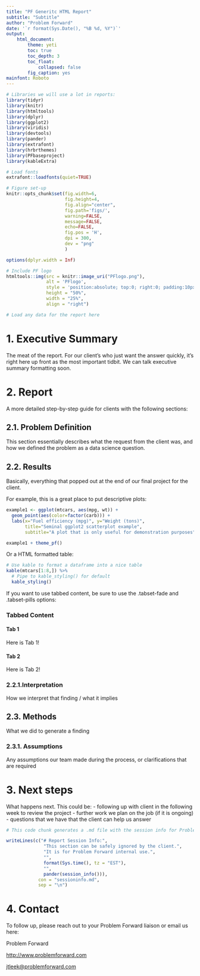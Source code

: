 ```yaml
---
title: "PF Generitc HTML Report"
subtitle: "Subtitle"
author: "Problem Forward"
date: '`r format(Sys.Date(), "%B %d, %Y")`'
output: 
    html_document:
        theme: yeti
        toc: true
        toc_depth: 3
        toc_float: 
            collapsed: false
        fig_caption: yes
mainfont: Roboto
---
```


```r
# Libraries we will use a lot in reports:
library(tidyr)
library(knitr)
library(htmltools)
library(dplyr)
library(ggplot2)
library(viridis)
library(devtools)
library(pander)
library(extrafont)
library(hrbrthemes)
library(PFbaseproject)
library(kableExtra)

# Load fonts
extrafont::loadfonts(quiet=TRUE)

# Figure set-up
knitr::opts_chunk$set(fig.width=6,
                      fig.height=4,
                      fig.align="center",
                      fig.path='figs/',
                      warning=FALSE,
                      message=FALSE,
                      echo=FALSE,
                      fig.pos = 'H',
                      dpi = 300,
                      dev = "png"
                      )

options(dplyr.width = Inf)
```

```r
# Include PF logo
htmltools::img(src = knitr::image_uri("PFlogo.png"), 
               alt = 'PFlogo', 
               style = 'position:absolute; top:0; right:0; padding:10px;',
               height = "50%",
               width = "25%",
               align = "right")
```

```r
# Load any data for the report here
```

# 1. Executive Summary
The meat of the report. For our client's who just want the answer quickly, it's right here up front as the most important tidbit. We can talk executive summary formatting soon.

# 2. Report
A more detailed step-by-step guide for clients with the following sections:

## 2.1. Problem Definition
This section essentially describes what the request from the client was, and how we defined the problem as a data science question. 

## 2.2. Results
Basically, everything that popped out at the end of our final project for the client.

For example, this is a great place to put descriptive plots:

```r
example1 <- ggplot(mtcars, aes(mpg, wt)) +
  geom_point(aes(color=factor(carb))) +
  labs(x="Fuel efficiency (mpg)", y="Weight (tons)",
       title="Seminal ggplot2 scatterplot example",
       subtitle="A plot that is only useful for demonstration purposes")

example1 + theme_pf()
```

Or a HTML formatted table:

```r
# Use kable to format a dataframe into a nice table
kable(mtcars[1:8,]) %>%
  # Pipe to kable_styling() for default 
  kable_styling()
```

If you want to use tabbed content, be sure to use the .tabset-fade and .tabset-pills options:

### Tabbed Content {.tabset .tabset-fade .tabset-pills}

#### Tab 1

Here is Tab 1!

#### Tab 2

Here is Tab 2!

### 2.2.1.Interpretation
How we interpret that finding / what it implies

## 2.3. Methods 
What we did to generate a finding

### 2.3.1. Assumptions
Any assumptions our team made during the process, or clarifications that are required

# 3. Next steps

What happens next. This could be:
 - following up with client in the following week to review the project
 - further work we plan on the job (if it is ongoing)
 - questions that we have that the client can help us answer

```r
# This code chunk generates a .md file with the session info for Problem Forward to use for debugging purposes. It can be safely ignored by the client.

writeLines(c("# Report Session Info:",
              "This section can be safely ignored by the client.",
              "It is for Problem Forward internal use.",
              "",
              format(Sys.time(), tz = "EST"),
              "",
              pander(session_info())), 
            con = "sessioninfo.md",
            sep = "\n")
```

# 4. Contact

To follow up, please reach out to your Problem Forward liaison or email us here:

Problem Forward

<http://www.problemforward.com>

[jtleek@problemforward.com](mailto:jtleek@problemforward.com)
